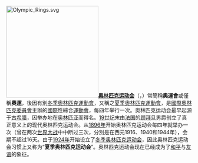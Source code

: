 [[File:Olympic_Rings.svg|250px]]'''[[奥林匹克运动会|奥林匹克运动会]]'''（{{lang-el|'''Ολυμπιακοί Αγώνες'''}}，{{lang-en|'''Olympic Games'''}}）常簡稱'''奧運會'''或僅稱'''奧運'''，後因有別[[冬季奧林匹克運動會|冬季奧林匹克運動會]]，又稱之[[夏季奧林匹克運動會|夏季奧林匹克運動會]]，是[[國際奧林匹克委員會|國際奧林匹克委員會]]主辦的[[國際|國際]]性綜合[[運動會|運動會]]，每四年举行一次。奥林匹克运动会最早起源于[[古希腊|古希腊]]，因举办地在[[奥林匹亚|奥林匹亚]]而得名。[[19世纪|19世纪]]末由[[法国|法国]]的[[顾拜旦|顾拜旦]]男爵创立了真正意义上的现代奥林匹克运动会。从[[1896年|1896年]]开始奥林匹克运动会每四年就举办一次（曾在两次[[世界大战|世界大战]]中中断过三次，分別是在西元1916、1940和1944年），会期不超过16天。由于[[1924年|1924年]]开始设立了[[冬季奥林匹克运动会|冬季奥林匹克运动会]]，因此奥林匹克运动会习惯上又称为“'''夏季奥林匹克运动会'''”。奥林匹克运动会现在已经成为了[[和平|和平]]与[[友谊|友谊]]的象征。
